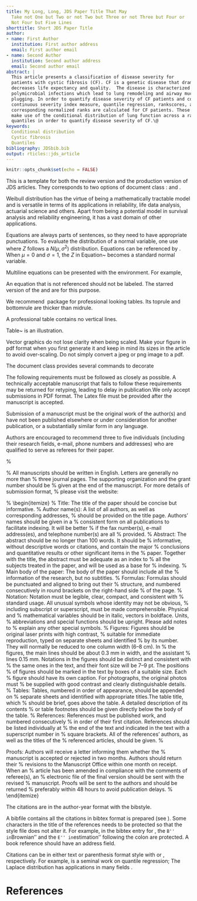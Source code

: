 ```yaml
---
title: My Long, Long, JDS Paper Title That May
  Take not One but Two or not Two but Three or not Three but Four or
  Not Four but Five Lines
shorttitle: Short JDS Paper Title
author:
- name: First Author
  institution: First author address
  email: First author email
- name: Second Author
  institution: Second author address
  email: Second author email
abstract: |
  This article presents a classification of disease severity for
  patients with cystic fibrosis (CF). CF is a genetic disease that dramatically
  decreases life expectancy and quality.  The disease is characterized by
  polymicrobial infections which lead to lung remodeling and airway mucus
  plugging. In order to quantify disease severity of CF patients and compute a
  continuous severity index measure, quantile regression, rankscores, and
  corresponding normalized ranks are calculated for CF patients. These ranks
  make use of the conditional distribution of lung function across a range of
  quantiles in order to quantify disease severity of CF.\@
keywords: 
  Conditional distribution
  Cystic fibrosis
  Quantiles
bibliography: JDSbib.bib
output: rticles::jds_article
---
```


```r
knitr::opts_chunk$set(echo = FALSE)
```


\section{Introduction}%
\label{sec:intro}

This is a template for both the review version and the production
version of JDS articles. They corresponds to two options of document
class \texttt{jds}: \texttt{review} and \texttt{inpress}.


\lipsum[1-2]


\section{Equations}%
\label{sec:eq}


Weibull distribution has the virtue of being a mathematically tractable model
and is versatile in terms of its applications in reliability, life data
analysis, actuarial science and others. Apart from being a potential model in
survival analysis and reliability engineering, it has a vast domain of other
applications.

Equations are always parts of sentences, so they need to have
appropriate punctuations. To evaluate the distribution of a normal
variable, one use
\begin{equation}
  \label{eq:cdf}
  \Pr(Z \le t) = \Phi\left(\frac{Z - \mu}{\sigma} \right),
\end{equation}
where $Z$ follows a $N(\mu, \sigma^2)$ distribution.
Equations can be referenced by \texttt{$\backslash$eqref}.
When $\mu = 0$ and $\sigma = 1$, the $Z$ in Equation~\eqref{eq:cdf}
becomes a standard normal variable.


Multiline equations can be presented with the \texttt{align}
environment. For example,
\begin{align*}
  g_{\mu}(\phi) = 0, \\
  g_{\mu}(X) = 1.
\end{align*}


An equation that is not referenced should not be labeled. The starred
version of the \texttt{equation} and \texttt{align} are for this purpose.

\section{Tables}%
\label{sec:tabs}

We recommend \LaTeX\ package \texttt{booktabs} for professional
looking tables. Its toprule and bottomrule are thicker than midrule.

A professional table contains no vertical lines.

Table~\ref{tab:realdata} is an illustration.
\begin{table}[tbp]
  \caption{Analysis results for real data. Point
    estimates (EST) from both two-piece method and marginal method are
    reported. Standard error of point estimates are evaluated by
    parametric bootstrap (SE).}%
  \label{tab:realdata}
  \centering
  \begin{tabular}{llrrrr}
    \toprule
    \multicolumn{1}{l}{Season} & \multicolumn{1}{l}{Parameter}
                               & \multicolumn{2}{c}{Two-piece method} & \multicolumn{2}{c}{Marginal method}                         \\
    \cmidrule(r){3-4} \cmidrule(r){5-6}
                               &                                      & EST                                 & SE    & EST   & SE    \\
    \midrule
    Summer                     & $\lambda_1$                          & 2.841                               & 0.459 & 1.090 & 0.280 \\
                               & $\lambda_0$                          & 0.179                               & 0.014 & 0.158 & 0.015 \\
                               & $\sigma$                             & 1.335                               & 0.106 & 0.999 & 0.104 \\
                               & $\sigma_\epsilon (\times 10^{-2})$   & 1.854                               & 0.087 & 1.879 & 0.078 \\
    Winter                     & $\lambda_1$                          & 6.225                               & 0.825 & 4.720 & 0.711 \\
                               & $\lambda_0$                          & 0.118                               & 0.010 & 0.114 & 0.009 \\
                               & $\sigma$                             & 1.506                               & 0.095 & 1.454 & 0.089 \\
                               & $\sigma_\epsilon (\times 10^{-2})$   & 0.908                               & 0.036 & 0.934 & 0.043 \\
    \bottomrule
  \end{tabular}
\end{table}




\section{Figures}%
\label{sec:figs}

Vector graphics do not lose clarity when being scaled. Make your
figure in pdf format when you first generate it and keep in mind its
sizes in the article to avoid over-scaling. Do not simply convert a
jpeg or png image to a pdf.

\section{Code}%
\label{sec:code}

The document class \texttt{jds} provides several commands to decorate
\begin{itemize}
  \item inline code, such as \code{print("Hello world!")};
  \item programming language, such as \proglang{R}, \proglang{Python}, and
        \proglang{C++};
  \item software package, such as \pkg{stats}, \pkg{utils}.
\end{itemize}


\section{Guide for Authors}%
\label{sec:guide-authors}

The following requirements must be followed as closely as possible. A
technically acceptable manuscript that fails to follow these requirements may be
returned for retyping, leading to delay in publication.We only accept
submissions in PDF format. The Latex file must be provided after the manuscript
is accepted.

\subsection{Submission of Papers}

Submission of a manuscript must be the original work of the author(s) and have
not been published elsewhere or under consideration for another publication, or
a substantially similar form in any language.

Authors are encouraged to recommend three to five individuals (including their
research fields, e-mail, phone numbers and addresses) who are qualified to serve
as referees for their paper.


% \subsection{Manuscript Preparation}

% All manuscripts should be written in English. Letters are generally no more than
% three journal pages. The supporting organization and the grant number should be
% given at the end of the manuscript. For more details of submission format,
% please visit the website:

% \begin{itemize}
% \item Title: The title of the paper should be concise but informative.
% \item Author name(s): A list of all authors, as well as corresponding addresses,
%   should be provided on the title page. Authors’ names should be given in a
%   consistent form on all publications to facilitate indexing. It will be better
%   if the fax number(s), e-mail address(es), and telephone number(s) are all
%   provided.
% \item Abstract: The abstract should be no longer than 100 words. It should be
%   informative, without descriptive words or citations, and contain the major
%   conclusions and quantitative results or other significant items in the
%   paper. Together with the title, the abstract must be adequate as an index to
%   all the subjects treated in the paper, and will be used as a base for
%   indexing.
% \item Main body of the paper: The body of the paper should include all the
%   information of the research, but no subtitles.
% \item Formulas: Formulas should be punctuated and aligned to bring out their
%   structure, and numbered consecutively in round brackets on the right-hand side
%   of the page.
% \item Notation: Notation must be legible, clear, compact, and consistent with
%   standard usage. All unusual symbols whose identity may not be obvious,
%   including subscript or superscript, must be made comprehensible. Physical and
%   mathematical variables should be in italic, vectors in boldface. Units,
%   abbreviations and special functions should be upright. Please add notes to
%   explain any other special symbols.
% \item Figures: Figures should be original laser prints with high contrast,
%   suitable for immediate reproduction, typed on separate sheets and identified
%   by its number. They will normally be reduced to one column width (6--8 cm). In
%   the figures, the main lines should be about 0.3 mm in width, and the assistant
%   lines 0.15 mm. Notations in the figures should be distinct and consistent with
%   the same ones in the text, and their font size will be 7--9 pt. The positions
%   of figures should be marked in the text by boxes of a suitable size. Each
%   figure should have its own caption. For photographs, the original photos must
%   be supplied with good contrast and clearly distinguishable details.
% \item Tables: Tables, numbered in order of appearance, should be appended on
%   separate sheets and identified with appropriate titles.The table title, which
%   should be brief, goes above the table. A detailed description of its contents
%   or table footnotes should be given directly below the body of the table.
% \item References: References must be published work, and numbered consecutively
%   in order of their first citation. References should be listed individually at
%   the end of the text and indicated in the text with a superscript number in
%   square brackets. All of the references’ authors, as well as the titles of the
%   referenced articles, should be given.
% \item Proofs: Authors will receive a letter informing them whether the
%   manuscript is accepted or rejected in two months. Authors should return their
%   revisions to the Manuscript Office within one month on receipt. When an
%   article has been amended in compliance with the comments of referee(s), an
%   electronic file of the final version should be sent with the revised
%   manuscript. Proofs will be sent to the authors and should be returned
%   preferably within 48 hours to avoid publication delays.
% \end{itemize}


\section{A Placeholder Section}%
\label{sec:placeholder}

\lipsum[4-7]

\section{Citing References}%
\label{sec:citations}

The citations are in the author-year format with the
\texttt{chicago} bibstyle.

A bibfile contains all the citations in
bibtex format is prepared (see \texttt{JDSbib.bib}). Some characters
in the title of the references needs to be protected so that the style
file does not alter it. For example, in the bibtex entry for
\citet{Pozd:etal:2017}, the ``B'' in ``Brownian'' and the ``E'' in
``estimation''  following the colon are protected.
A book reference \citep[e.g.,][]{Kotz2001} should have an address field.


Citations can be in either text or parenthesis format style with
\texttt{$\backslash$citet} or \texttt{$\backslash$citep},
respectively. For example, \citet{KoenkerBassett1978} is a seminal
work on quantile regression; The Laplace distribution has applications
in many fields \citep{Kotz2001}.


\section{Discussion}

\lipsum[1-3]

# References {-}
